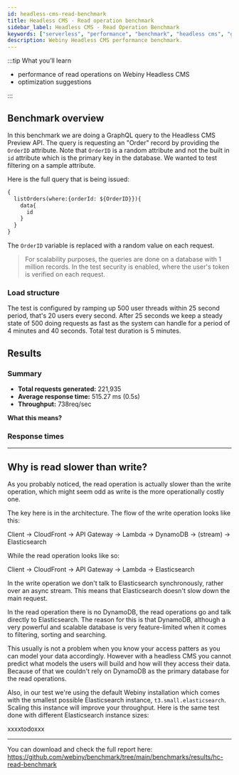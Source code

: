 ```yaml
---
id: headless-cms-read-benchmark
title: Headless CMS - Read operation benchmark
sidebar_label: Headless CMS - Read Operation Benchmark
keywords: ["serverless", "performance", "benchmark", "headless cms", "graphql"]
description: Webiny Headless CMS performance benchmark.
---
```


:::tip What you’ll learn

- performance of read operations on Webiny Headless CMS
- optimization suggestions

:::

## Benchmark overview

In this benchmark we are doing a GraphQL query to the Headless CMS Preview API. The query is requesting an "Order" record by providing the `OrderID` attribute. Note that `OrderID` is a random attribute and not the built in `id` attribute which is the primary key in the database. We wanted to test filtering on a sample attribute.

Here is the full query that is being issued:

```graphql
{
  listOrders(where:{orderId: ${OrderID}}){
    data{
      id
    }
  }
}
```

The `OrderID` variable is replaced with a random value on each request.

> For scalability purposes, the queries are done on a database with 1 million records. In the test security is enabled, where the user's token is verified on each request.

### Load structure

The test is configured by ramping up 500 user threads within 25 second period, that's 20 users every second. After 25 seconds we keep a steady state of 500 doing requests as fast as the system can handle for a period of 4 minutes and 40 seconds. Total test duration is 5 minutes.

## Results

### Summary

- **Total requests generated:** 221,935
- **Average response time:** 515.27 ms (0.5s)
- **Throughput:** 738req/sec

**What this means?**

### Response times

---

## Why is read slower than write?

As you probably noticed, the read operation is actually slower than the write operation, which might seem odd as write is the more operationally costly one.

The key here is in the architecture. The flow of the write operation looks like this:

Client -> CloudFront -> API Gateway -> Lambda -> DynamoDB -> (stream) -> Elasticsearch

While the read operation looks like so:

Client -> CloudFront -> API Gateway -> Lambda -> Elasticsearch

In the write operation we don't talk to Elasticsearch synchronously, rather over an async stream. This means that Elasticsearch doesn't slow down the main request.

In the read operation there is no DynamoDB, the read operations go and talk directly to Elasticsearch. The reason for this is that DynamoDB, although a very powerful and scalable database is very feature-limited when it comes to filtering, sorting and searching.

This usually is not a problem when you know your access patters as you can model your data accordingly. However with a headless CMS you cannot predict what models the users will build and how will they access their data. Because of that we couldn't rely on DynamoDB as the primary database for the read operations.

Also, in our test we're using the default Webiny installation which comes with the smallest possible Elasticsearch instance, `t3.small.elasticsearch`. Scaling this instance will improve your throughput. Here is the same test done with different Elasticsearch instance sizes:

xxxxtodoxxx

---

You can download and check the full report here: https://github.com/webiny/benchmark/tree/main/benchmarks/results/hc-read-benchmark
